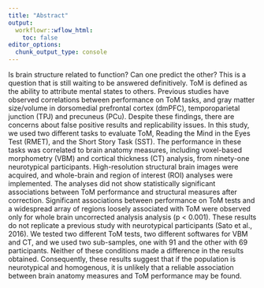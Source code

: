 ```yaml
---
title: "Abstract"
output:
  workflowr::wflow_html:
    toc: false
editor_options:
  chunk_output_type: console
---
```


Is brain structure related to function? Can one predict the other? This is a question that is still waiting to be answered definitively. ToM is defined as the ability to attribute mental states to others. Previous studies have observed correlations between performance on ToM tasks, and gray matter size/volume in dorsomedial prefrontal cortex (dmPFC), temporoparietal junction (TPJ) and precuneus (PCu). Despite these findings, there are concerns about false positive results and replicability issues. In this study, we used two different tasks to evaluate ToM, Reading the Mind in the Eyes Test (RMET), and the Short Story Task (SST). The performance in these tasks was correlated to brain anatomy measures, including voxel-based morphometry (VBM) and cortical thickness (CT) analysis, from ninety-one neurotypical participants.  High-resolution structural brain images were acquired, and whole-brain and region of interest (ROI) analyses were implemented. The analyses did not show statistically significant associations between ToM performance and structural measures after correction. Significant associations between performance on ToM tests and a widespread array of regions loosely associated with ToM were observed only for whole brain uncorrected analysis analysis (p < 0.001). These results do not replicate a previous study with neurotypical participants (Sato et al., 2016). We tested two different ToM tests, two different softwares for VBM and CT, and we used two sub-samples, one with 91 and the other with 69 participants. Neither of these conditions made a difference in the results obtained.  Consequently, these results suggest that if the population is neurotypical and homogenous, it is unlikely that a reliable association between brain anatomy measures and ToM performance may be found. 
